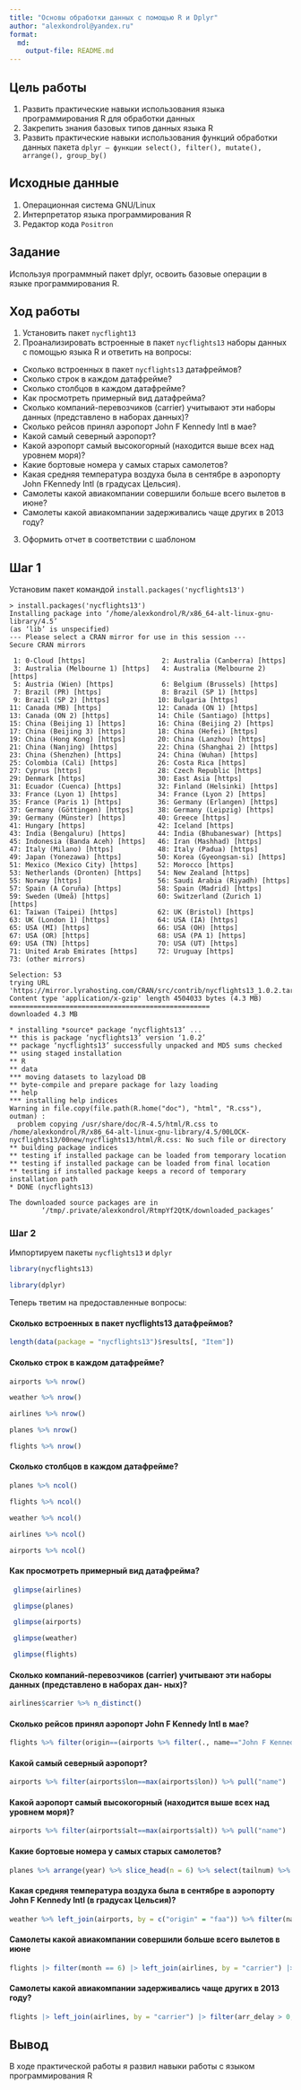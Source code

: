 ```yaml
---
title: "Основы обработки данных с помощью R и Dplyr"
author: "alexkondrol@yandex.ru"
format: 
  md:
    output-file: README.md
---
```


## Цель работы

1. Развить практические навыки использования языка программирования R для обработки данных
2. Закрепить знания базовых типов данных языка R
3. Развить практические навыки использования функций обработки данных пакета `dplyr – функции select(), filter(), mutate(), arrange(), group_by()`

## Исходные данные

1. Операционная система GNU/Linux
2. Интерпретатор языка программирования R
3. Редактор кода `Positron`

## Задание

Используя программный пакет dplyr, освоить базовые операции в языке программирования R.

## Ход работы

1. Установить пакет `nycflight13`
2. Проанализировать встроенные в пакет `nycflights13` наборы данных с помощью языка R и ответить на вопросы:
  * Сколько встроенных в пакет `nycflights13` датафреймов?
  * Сколько строк в каждом датафрейме?
  * Сколько столбцов в каждом датафрейме?
  * Как просмотреть примерный вид датафрейма?
  * Сколько компаний-перевозчиков (carrier) учитывают эти наборы данных (представлено в наборах данных)?
  * Сколько рейсов принял аэропорт John F Kennedy Intl в мае?
  * Какой самый северный аэропорт?
  * Какой аэропорт самый высокогорный (находится выше всех над уровнем моря)?
  * Какие бортовые номера у самых старых самолетов?
  * Какая средняя температура воздуха была в сентябре в аэропорту John FKennedy Intl (в градусах Цельсия).
  * Самолеты какой авиакомпании совершили больше всего вылетов в июне?
  * Самолеты какой авиакомпании задерживались чаще других в 2013 году?
3. Оформить отчет в соответствии с шаблоном

## Шаг 1

Установим пакет командой `install.packages('nycflights13')`

```
> install.packages('nycflights13')
Installing package into ‘/home/alexkondrol/R/x86_64-alt-linux-gnu-library/4.5’
(as ‘lib’ is unspecified)
--- Please select a CRAN mirror for use in this session ---
Secure CRAN mirrors 

 1: 0-Cloud [https]                   2: Australia (Canberra) [https]   
 3: Australia (Melbourne 1) [https]   4: Australia (Melbourne 2) [https]
 5: Austria (Wien) [https]            6: Belgium (Brussels) [https]     
 7: Brazil (PR) [https]               8: Brazil (SP 1) [https]          
 9: Brazil (SP 2) [https]            10: Bulgaria [https]               
11: Canada (MB) [https]              12: Canada (ON 1) [https]          
13: Canada (ON 2) [https]            14: Chile (Santiago) [https]       
15: China (Beijing 1) [https]        16: China (Beijing 2) [https]      
17: China (Beijing 3) [https]        18: China (Hefei) [https]          
19: China (Hong Kong) [https]        20: China (Lanzhou) [https]        
21: China (Nanjing) [https]          22: China (Shanghai 2) [https]     
23: China (Shenzhen) [https]         24: China (Wuhan) [https]          
25: Colombia (Cali) [https]          26: Costa Rica [https]             
27: Cyprus [https]                   28: Czech Republic [https]         
29: Denmark [https]                  30: East Asia [https]              
31: Ecuador (Cuenca) [https]         32: Finland (Helsinki) [https]     
33: France (Lyon 1) [https]          34: France (Lyon 2) [https]        
35: France (Paris 1) [https]         36: Germany (Erlangen) [https]     
37: Germany (Göttingen) [https]      38: Germany (Leipzig) [https]      
39: Germany (Münster) [https]        40: Greece [https]                 
41: Hungary [https]                  42: Iceland [https]                
43: India (Bengaluru) [https]        44: India (Bhubaneswar) [https]    
45: Indonesia (Banda Aceh) [https]   46: Iran (Mashhad) [https]         
47: Italy (Milano) [https]           48: Italy (Padua) [https]          
49: Japan (Yonezawa) [https]         50: Korea (Gyeongsan-si) [https]   
51: Mexico (Mexico City) [https]     52: Morocco [https]                
53: Netherlands (Dronten) [https]    54: New Zealand [https]            
55: Norway [https]                   56: Saudi Arabia (Riyadh) [https]  
57: Spain (A Coruña) [https]         58: Spain (Madrid) [https]         
59: Sweden (Umeå) [https]            60: Switzerland (Zurich 1) [https] 
61: Taiwan (Taipei) [https]          62: UK (Bristol) [https]           
63: UK (London 1) [https]            64: USA (IA) [https]               
65: USA (MI) [https]                 66: USA (OH) [https]               
67: USA (OR) [https]                 68: USA (PA 1) [https]             
69: USA (TN) [https]                 70: USA (UT) [https]               
71: United Arab Emirates [https]     72: Uruguay [https]                
73: (other mirrors)                  

Selection: 53
trying URL 'https://mirror.lyrahosting.com/CRAN/src/contrib/nycflights13_1.0.2.tar.gz'
Content type 'application/x-gzip' length 4504033 bytes (4.3 MB)
==================================================
downloaded 4.3 MB

* installing *source* package ‘nycflights13’ ...
** this is package ‘nycflights13’ version ‘1.0.2’
** package ‘nycflights13’ successfully unpacked and MD5 sums checked
** using staged installation
** R
** data
*** moving datasets to lazyload DB
** byte-compile and prepare package for lazy loading
** help
*** installing help indices
Warning in file.copy(file.path(R.home("doc"), "html", "R.css"), outman) :
  problem copying /usr/share/doc/R-4.5/html/R.css to /home/alexkondrol/R/x86_64-alt-linux-gnu-library/4.5/00LOCK-nycflights13/00new/nycflights13/html/R.css: No such file or directory
** building package indices
** testing if installed package can be loaded from temporary location
** testing if installed package can be loaded from final location
** testing if installed package keeps a record of temporary installation path
* DONE (nycflights13)

The downloaded source packages are in
        ‘/tmp/.private/alexkondrol/RtmpYf2QtK/downloaded_packages’
```

### Шаг 2

Импортируем пакеты `nycflights13` и `dplyr`

```r
library(nycflights13)
```

```r
library(dplyr)
```

Теперь тветим на предоставленные вопросы:

#### Сколько встроенных в пакет nycflights13 датафреймов?

```r
length(data(package = "nycflights13")$results[, "Item"])
```

#### Сколько строк в каждом датафрейме?
```r
airports %>% nrow()
```

```r
weather %>% nrow()
```
```r
airlines %>% nrow()
```

```r
planes %>% nrow()
```

```r
flights %>% nrow()
```


#### Сколько столбцов в каждом датафрейме?

```r
planes %>% ncol()
```

```r
flights %>% ncol()
```

```r
weather %>% ncol()
```
```r
airlines %>% ncol()
```

```r
airports %>% ncol()
```


#### Как просмотреть примерный вид датафрейма?

```r
 glimpse(airlines)
```
```r
 glimpse(planes)
```
```r
 glimpse(airports)
```
```r
 glimpse(weather)
```
```r
 glimpse(flights)
```
#### Сколько компаний-перевозчиков (carrier) учитывают эти наборы данных (представлено в наборах дан- ных)?

```r
airlines$carrier %>% n_distinct()
```

#### Сколько рейсов принял аэропорт John F Kennedy Intl в мае?

```r
flights %>% filter(origin==(airports %>% filter(., name=="John F Kennedy Intl")) %>% pull("faa"), month==5) %>% nrow()
```

#### Какой самый северный аэропорт?

```r
airports %>% filter(airports$lon==max(airports$lon)) %>% pull("name")
```

#### Какой аэропорт самый высокогорный (находится выше всех над уровнем моря)?
```r
airports %>% filter(airports$alt==max(airports$alt)) %>% pull("name")
```


#### Какие бортовые номера у самых старых самолетов?

```r
planes %>% arrange(year) %>% slice_head(n = 6) %>% select(tailnum) %>% knitr::kable(format = "markdown")
```

#### Какая средняя температура воздуха была в сентябре в аэропорту John F Kennedy Intl (в градусах Цельсия)?
```r
weather %>% left_join(airports, by = c("origin" = "faa")) %>% filter(name == "John F Kennedy Intl", month == 9) %>% summarise(mean_temp_c = (mean(temp) - 32) * 5/9) %>% pull(mean_temp_c)
```

#### Самолеты какой авиакомпании совершили больше всего вылетов в июне
```r
flights |> filter(month == 6) |> left_join(airlines, by = "carrier") |> group_by(name) |> summarise(amount = n(), .groups = "drop") |> slice_max(amount, n = 1, with_ties = FALSE) |> pull(name)
```

#### Самолеты какой авиакомпании задерживались чаще других в 2013 году?
```r
flights |> left_join(airlines, by = "carrier") |> filter(arr_delay > 0, year == 2013) |> group_by(name) |> summarise(amount = n(), .groups = "drop") |> slice_max(amount, n = 1, with_ties = FALSE) |> pull(name)
```

## Вывод

В ходе практической работы я развил навыки работы с языком программирования R